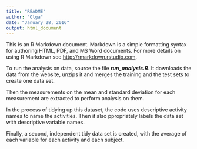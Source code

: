 ```yaml
---
title: "README"
author: "Olga"
date: "January 28, 2016"
output: html_document
---
```


This is an R Markdown document. Markdown is a simple formatting syntax for authoring HTML, PDF, and MS Word documents. For more details on using R Markdown see <http://rmarkdown.rstudio.com>.

To run the analysis on data, source the file ***run_analysis.R***. It downloads the data from the website, unzips it and merges the training and the test sets to create one data set.

Then the measurements on the mean and standard deviation for each measurement are extracted to perform analysis on them.

In the process of tidying up this dataset, the code uses descriptive activity names to name the activities. Then it also ppropriately labels the data set with descriptive variable names.

Finally, a second, independent tidy data set is created, with the average of each variable for each activity and each subject.